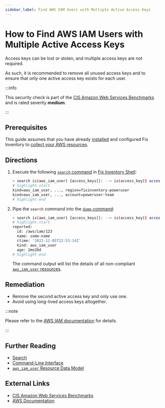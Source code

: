 ```yaml
---
sidebar_label: Find AWS IAM Users with Multiple Active Access Keys
---
```


# How to Find AWS IAM Users with Multiple Active Access Keys

Access keys can be lost or stolen, and multiple access keys are not required.

As such, it is recommended to remove all unused access keys and to ensure that only one active access key exists for each user.

:::info

This security check is part of the [CIS Amazon Web Services Benchmarks](https://cisecurity.org/benchmark/amazon_web_services) and is rated severity **medium**.

:::

## Prerequisites

This guide assumes that you have already [installed](../../../getting-started/install/index.mdx) and configured Fix Inventory to [collect your AWS resources](../../../how-to-guides/data-sources/collect-aws-resource-data.mdx).

## Directions

1. Execute the following [`search` command](../../../reference/cli/search.mdx) in [Fix Inventory Shell](../../../reference/components/shell.mdx):

   ```bash
   > search is(aws_iam_user) {access_keys[]: --> is(access_key)} access_keys[0].reported.access_key_status=="Active" and access_keys[1].reported.access_key_status=="Active"
   # highlight-start
   ​kind=aws_iam_user, ..., region=fixinventory-poweruser
   ​kind=aws_iam_user, ..., account=poweruser-team
   # highlight-end
   ```

2. Pipe the `search` command into the [`dump` command](../../../reference/cli/dump.mdx):

   ```bash
   > search is(aws_iam_user) {access_keys[]: --> is(access_key)} access_keys[0].reported.access_key_status=="Active" and access_keys[1].reported.access_key_status=="Active" | dump
   # highlight-start
   ​reported:
   ​  id: /aws/iam/123
   ​  name: some-name
   ​  ctime: '2022-12-05T22:53:14Z'
   ​  kind: aws_iam_user
   ​  age: 2mo28d
   # highlight-end
   ```

   The command output will list the details of all non-compliant [`aws_iam_user` resources](../../../reference/unified-data-model/aws/iam/aws_iam_user.mdx).

## Remediation

- Remove the second active access key and only use one.
- Avoid using long-lived access keys altogether.

:::note

Please refer to the [AWS IAM documentation](https://docs.aws.amazon.com/IAM/latest/APIReference/API_ListAccessKeys.html) for details.

:::

## Further Reading

- [Search](../../../reference/search/index.mdx)
- [Command-Line Interface](../../../reference/cli/index.mdx)
- [`aws_iam_user` Resource Data Model](../../../reference/unified-data-model/aws/iam/aws_iam_user.mdx)

## External Links

- [CIS Amazon Web Services Benchmarks](https://cisecurity.org/benchmark/amazon_web_services)
- [AWS Documentation](https://docs.aws.amazon.com/IAM/latest/APIReference/API_ListAccessKeys.html)
